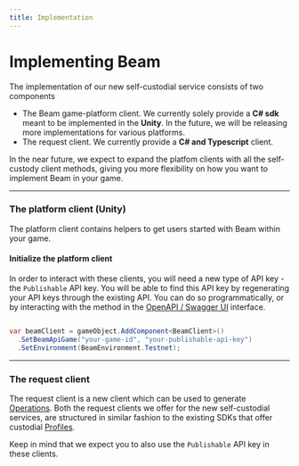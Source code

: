 ```yaml
---
title: Implementation
---
```



# Implementing Beam

The implementation of our new self-custodial service consists of two components

- The Beam game-platform client. We currently solely provide a **C# sdk** meant to be implemented in the **Unity**. In the future, we will be releasing more implementations for various platforms.
- The request client. We currently provide a **C# and Typescript** client.

In the near future, we expect to expand the platfom clients with all the self-custody client methods, giving you more flexibility on how you want to implement Beam in your game.

---

### The platform client (Unity)

The platform client contains helpers to get users started with Beam within your game.

<Cards>
  <Card
    icon="✅ "
    title="Unity"
    href="https://github.com/Merit-Circle/beam-client-unity"
  />
</Cards>

#### Initialize the platform client

In order to interact with these clients, you will need a new type of API key - the `Publishable` API key. You will be able to find this API key by regenerating your API keys through the existing API. You can do so programmatically, or by interacting with the method in the [OpenAPI / Swagger UI](https://api.testnet.onbeam.com/api/game#/Game/regenerateApiKeys) interface.


```csharp

var beamClient = gameObject.AddComponent<BeamClient>()
  .SetBeamApiGame("your-game-id", "your-publishable-api-key")
  .SetEnvironment(BeamEnvironment.Testnet);
```

---

### The request client

The request client is a new client which can be used to generate [Operations](/service/operations/introduction). Both the request clients we offer for the new self-custodial services, are structured in similar fashion to the existing SDKs that offer custodial [Profiles](/service/profiles/introduction).

Keep in mind that we expect you to also use the `Publishable` API key in these clients.

<Cards>
  <Card
    icon="✅ "
    title="Typescript"
    href="https://www.npmjs.com/package/@onbeam/self-custody"
  />
  <Card
    icon="✅ "
    title="C# (RestSharp)"
    href="https://www.nuget.org/packages/BeamSelfCustody"
  />
</Cards>
